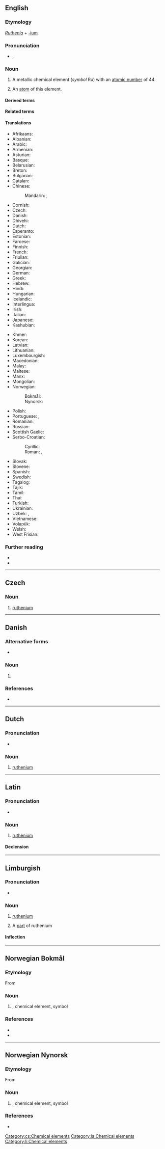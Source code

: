 {{also|Ruthenium|ruthénium}}
==English==
{{elements|Ru|technetium|Tc|rhodium|Rh}}

===Etymology===
''[[Ruthenia]]'' + [[-ium]]

===Pronunciation===
* {{enPR|ro͞o-thē′-nē-əm}}, {{IPA|/ɹuːˈθiːniəm/|lang=en}}

===Noun===
{{en-noun|~}}
{{wikipedia}}

# A metallic chemical element (''symbol'' Ru) with an [[atomic number]] of 44.
# {{lb|en|countable}} An [[atom]] of this element.

====Derived terms====
{{der3|en|ammonium ruthenium chloride
|ruthenate
|rutheniate
|ruthenic
|ruthenio-
|ruthenious
|ruthenite
|ruthenium dioxide
|ruthenium oxide
|ruthenium red
|ruthenium tetroxide
|ruthenium trichloride
}}

====Related terms====
{{rel3|en|Ruthene
|Ruthenian
|ruthenocene
}}

====Translations====
{{trans-top|chemical element}}
* Afrikaans: {{t+|af|rutenium}}
* Albanian: {{t|sq|ruten}}
* Arabic: {{t|ar|رُوتِينْيُوم|m}}
* Armenian: {{t+|hy|ռութենիում}}
* Asturian: {{t|ast|ruteniu|m}}
* Basque: {{t|eu|rutenioa}}
* Belarusian: {{t|be|рутэ́ній|m}}
* Breton: {{t|br|ruteniom}}
* Bulgarian: {{t|bg|руте́ний|m}}
* Catalan: {{t+|ca|ruteni|m}}
* Chinese:
*: Mandarin: {{t+|cmn|钌}}, {{t+|cmn|釕|tr=liǎo}}
* Cornish: {{t|kw|ruthenyum}}
* Czech: {{t+|cs|ruthenium|n}}
* Danish: {{t+|da|ruthenium|n}}
* Dhivehi: {{t-needed|dv}}
* Dutch: {{t+|nl|ruthenium|n}}
* Esperanto: {{t+|eo|rutenio}}
* Estonian: {{t+|et|ruteenium}}
* Faroese: {{t|fo|rutenium|n}}
* Finnish: {{t+|fi|rutenium}}
* French: {{t+|fr|ruthénium|m}}
* Friulian: {{t|fur|ruteni}}
* Galician: {{t+|gl|rutenio|m}}
* Georgian: {{t|ka|რუთენიუმი}}
* German: {{t+|de|Ruthenium|n}}
* Greek: {{t+|el|ρουθήνιο|n}}
* Hebrew: {{t|he|רותניום|tr=rutényum}}
* Hindi: {{t|hi|नक्षरातु}}
* Hungarian: {{t+|hu|ruténium}}
* Icelandic: {{t|is|rúten}}
* Interlingua: {{t|ia|ruthenium}}
* Irish: {{t+|ga|ruitéiniam}}
* Italian: {{t+|it|rutenio|m}}
* Japanese: {{t+|ja|ルテニウム|tr=ruteniumu}}
* Kashubian: {{t|csb|ruten}}
{{trans-mid}}
* Khmer: {{t|km|រុយតេញ៉ូម}}
* Korean: {{t+|ko|루테늄}}
* Latvian: {{t|lv|rutēnijs}}
* Lithuanian: {{t+|lt|rutenis}}
* Luxembourgish: {{t|lb|Ruthenium}}
* Macedonian: {{t|mk|рутениум|m}}
* Malay: {{t|ms|rutenium}}
* Maltese: {{t|mt|rutenju}}
* Manx: {{t|gv|rutainium}}
* Mongolian: {{t|mn|рутени}}
* Norwegian:
*: Bokmål: {{t|nb|ruthenium|n}}
*: Nynorsk: {{t+|nn|ruthenium|n}}
* Polish: {{t+|pl|ruten|m}}
* Portuguese: {{t+|pt|ruténio|m}} {{q|Portugal}}, {{t+|pt|rutênio|m}} {{q|Brazil}}
* Romanian: {{t+|ro|ruteniu|n}}
* Russian: {{t+|ru|руте́ний|m}}
* Scottish Gaelic: {{t|gd|ruitèiniam}}
* Serbo-Croatian:
*: Cyrillic: {{t|sh|рутениjум|m|sc=Cyrl}} {{t|sh|рутениј|m}}
*: Roman: {{t|sh|rutenijum|m}}, {{t+|sh|rutenij|m}}
* Slovak: {{t+|sk|ruténium|n}}
* Slovene: {{t+|sl|ruténij|m}}
* Spanish: {{t+|es|rutenio|m}}
* Swedish: {{t+|sv|rutenium|n}}
* Tagalog: {{t|tl|rutenyo}}
* Tajik: {{t|tg|рутений}}
* Tamil: {{t|ta|ருதெனியம்}}
* Thai: {{t|th|รูทีเนียม}}
* Turkish: {{t+|tr|rutenyum}}
* Ukrainian: {{t|uk|руте́ній|m}}
* Uzbek: {{t+|uz|ruteniy}}, {{t+|uz|рутений|tr=ruteniy|sc=Cyrl}}
* Vietnamese: {{t|vi|ruteni}}
* Volapük: {{t-needed|vo}}
* Welsh: {{t+|cy|rwtheniwm}}
* West Frisian: {{t|fy|ruthenium}}
{{trans-bottom}}

===Further reading===
* {{R:WebMineral}}
* {{R:mindat}}

----

==Czech==

===Noun===
{{cs-noun|g=n}}

# [[#English|ruthenium]]

[[Category:cs:Chemical elements]]

----

==Danish==

===Alternative forms===
* {{l|da|rutenium}} {{qual|obsolete}}

===Noun===
{{da-noun|g=n}}

# {{l|en|ruthenium}} {{topics|da|Chemical elements}}

===References===
* {{R:DDO}}

----

==Dutch==
{{wikipedia|lang=nl}}
{{elements|Ru|technetium|Tc|rhodium|Rh|lang=nl}}

===Pronunciation===
* {{audio|Nl-ruthenium.ogg|Audio|lang=nl}}

===Noun===
{{nl-noun|n|-|-}}

# [[#English|ruthenium]]

----

==Latin==
{{wikipedia|lang=la}}

===Pronunciation===
* {{la-IPA|ruthenium}}

===Noun===
{{la-noun|ruthenium|rutheniī|n|second}}

# [[#English|ruthenium]]

====Declension====
{{la-ndecl|ruthenium<2.-ium>}}

[[Category:la:Chemical elements]]

----

==Limburgish==

===Pronunciation===
* {{IPA|[ryˈðeː˨ɲɔ˧m]|lang=li}}

===Noun===
{{li-noun|g=n}}

# {{lb|li|uncountable}} [[ruthenium#English|ruthenium]]
# A [[part]] of ruthenium

====Inflection====
{{li-decl-noun-um|rutheni}}

[[Category:li:Chemical elements]]

----
==Norwegian Bokmål==
{{wp|lang=no}}

===Etymology===
From {{der|nb|ML.|Ruthenia}} {{suffix|nb||ium}}

===Noun===
{{nb-noun-nu}}

# {{l|en|ruthenium}}, chemical element, symbol '''{{l|mul|Ru}}''' {{topics|nb|Chemical elements}}

===References===
* {{R:Dokpro|lang=nb}}
* {{R:NAOB}}

----
==Norwegian Nynorsk==
{{wp|lang=nn}}

===Etymology===
From {{der|nn|ML.|Ruthenia}} {{suffix|nn||ium}}

===Noun===
{{nn-noun-nu}}

# {{l|en|ruthenium}}, chemical element, symbol '''{{l|mul|Ru}}''' {{topics|nn|Chemical elements}}

===References===
* {{R:Dokpro|lang=nn}}